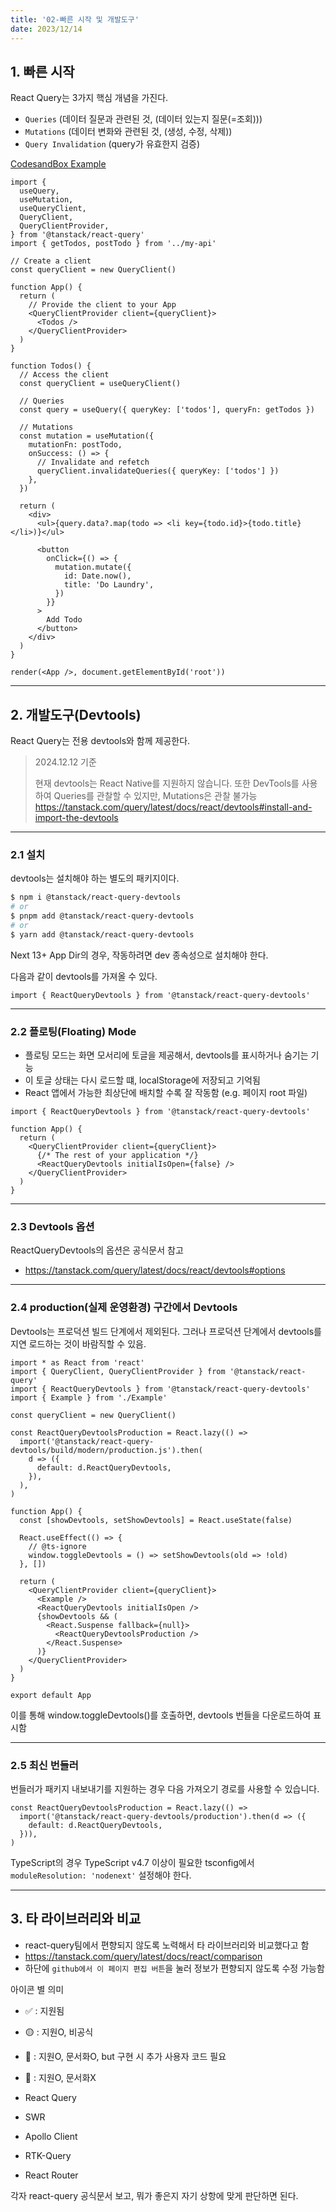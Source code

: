 ```yaml
---
title: '02-빠른 시작 및 개발도구'
date: 2023/12/14
---
```


## 1. 빠른 시작

React Query는 3가지 핵심 개념을 가진다.

- `Queries` (데이터 질문과 관련된 것, (데이터 있는지 질문(=조회)))
- `Mutations` (데이터 변화와 관련된 것, (생성, 수정, 삭제))
- `Query Invalidation` (query가 유효한지 검증)

[CodesandBox Example](https://codesandbox.io/p/devbox/tanstack-query-example-react-simple-lskn7u?embed=1&file=%2Fsrc%2Findex.jsx%3A12%2C38)

```tsx
import {
  useQuery,
  useMutation,
  useQueryClient,
  QueryClient,
  QueryClientProvider,
} from '@tanstack/react-query'
import { getTodos, postTodo } from '../my-api'

// Create a client
const queryClient = new QueryClient()

function App() {
  return (
    // Provide the client to your App
    <QueryClientProvider client={queryClient}>
      <Todos />
    </QueryClientProvider>
  )
}

function Todos() {
  // Access the client
  const queryClient = useQueryClient()

  // Queries
  const query = useQuery({ queryKey: ['todos'], queryFn: getTodos })

  // Mutations
  const mutation = useMutation({
    mutationFn: postTodo,
    onSuccess: () => {
      // Invalidate and refetch
      queryClient.invalidateQueries({ queryKey: ['todos'] })
    },
  })

  return (
    <div>
      <ul>{query.data?.map(todo => <li key={todo.id}>{todo.title}</li>)}</ul>

      <button
        onClick={() => {
          mutation.mutate({
            id: Date.now(),
            title: 'Do Laundry',
          })
        }}
      >
        Add Todo
      </button>
    </div>
  )
}

render(<App />, document.getElementById('root'))
```

---

## 2. 개발도구(Devtools)

React Query는 전용 devtools와 함께 제공한다.

> 2024.12.12 기준
>
> 현재 devtools는 React Native를 지원하지 않습니다.
> 또한 DevTools를 사용하여 Queries를 관찰할 수 있지만, Mutations은 관찰 불가능
> https://tanstack.com/query/latest/docs/react/devtools#install-and-import-the-devtools

---

### 2.1 설치

devtools는 설치해야 하는 별도의 패키지이다.

```bash
$ npm i @tanstack/react-query-devtools
# or
$ pnpm add @tanstack/react-query-devtools
# or
$ yarn add @tanstack/react-query-devtools
```

Next 13+ App Dir의 경우, 작동하려면 dev 종속성으로 설치해야 한다.

다음과 같이 devtools를 가져올 수 있다.

```tsx
import { ReactQueryDevtools } from '@tanstack/react-query-devtools'
```

---

### 2.2 플로팅(Floating) Mode

- 플로팅 모드는 화면 모서리에 토글을 제공해서, devtools를 표시하거나 숨기는 기능
- 이 토글 상태는 다시 로드할 떄, localStorage에 저장되고 기억됨
- React 앱에서 가능한 최상단에 배치할 수록 잘 작동함 (e.g. 페이지 root 파일)

```tsx
import { ReactQueryDevtools } from '@tanstack/react-query-devtools'

function App() {
  return (
    <QueryClientProvider client={queryClient}>
      {/* The rest of your application */}
      <ReactQueryDevtools initialIsOpen={false} />
    </QueryClientProvider>
  )
}
```

---

### 2.3 Devtools 옵션

ReactQueryDevtools의 옵션은 공식문서 참고

- https://tanstack.com/query/latest/docs/react/devtools#options

---

### 2.4 production(실제 운영환경) 구간에서 Devtools

Devtools는 프로덕션 빌드 단계에서 제외된다.
그러나 프로덕션 단계에서 devtools를 지연 로드하는 것이 바람직할 수 있음.

```tsx
import * as React from 'react'
import { QueryClient, QueryClientProvider } from '@tanstack/react-query'
import { ReactQueryDevtools } from '@tanstack/react-query-devtools'
import { Example } from './Example'

const queryClient = new QueryClient()

const ReactQueryDevtoolsProduction = React.lazy(() =>
  import('@tanstack/react-query-devtools/build/modern/production.js').then(
    d => ({
      default: d.ReactQueryDevtools,
    }),
  ),
)

function App() {
  const [showDevtools, setShowDevtools] = React.useState(false)

  React.useEffect(() => {
    // @ts-ignore
    window.toggleDevtools = () => setShowDevtools(old => !old)
  }, [])

  return (
    <QueryClientProvider client={queryClient}>
      <Example />
      <ReactQueryDevtools initialIsOpen />
      {showDevtools && (
        <React.Suspense fallback={null}>
          <ReactQueryDevtoolsProduction />
        </React.Suspense>
      )}
    </QueryClientProvider>
  )
}

export default App
```

이를 통해 window.toggleDevtools()를 호출하면, devtools 번들을 다운로드하여 표시함

---

### 2.5 최신 번들러

번들러가 패키지 내보내기를 지원하는 경우 다음 가져오기 경로를 사용할 수 있습니다.

```tsx
const ReactQueryDevtoolsProduction = React.lazy(() =>
  import('@tanstack/react-query-devtools/production').then(d => ({
    default: d.ReactQueryDevtools,
  })),
)
```

TypeScript의 경우 TypeScript v4.7 이상이 필요한 tsconfig에서 `moduleResolution: 'nodenext'` 설정해야 한다.

---

## 3. 타 라이브러리와 비교

- react-query팀에서 편향되지 않도록 노력해서 타 라이브러리와 비교했다고 함
- https://tanstack.com/query/latest/docs/react/comparison
- 하단에 `github에서 이 페이지 편집 버튼`을 눌러 정보가 편향되지 않도록 수정 가능함

아이콘 별 의미

- ✅ : 지원됨
- 🟡 : 지원O, 비공식
- 🔶 : 지원O, 문서화O, but 구현 시 추가 사용자 코드 필요
- 🛑 : 지원O, 문서화X

- React Query
- SWR
- Apollo Client
- RTK-Query
- React Router

각자 react-query 공식문서 보고, 뭐가 좋은지 자기 상항에 맞게 판단하면 된다.
